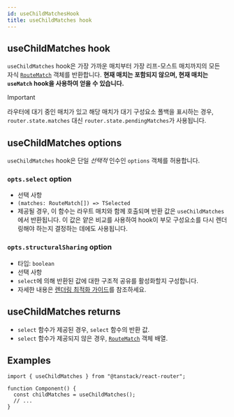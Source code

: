 ```yaml
---
id: useChildMatchesHook
title: useChildMatches hook
---
```


## useChildMatches hook

`useChildMatches` hook은 가장 가까운 매치부터 가장 리프-모스트 매치까지의 모든 자식 [`RouteMatch`](../types/RouteMatchType.md) 객체를 반환합니다. **현재 매치는 포함되지 않으며, 현재 매치는 `useMatch` hook을 사용하여 얻을 수 있습니다.**

> [!IMPORTANT]
> 라우터에 대기 중인 매치가 있고 해당 매치가 대기 구성요소 폴백을 표시하는 경우, `router.state.matches` 대신 `router.state.pendingMatches`가 사용됩니다.

## useChildMatches options

`useChildMatches` hook은 단일 _선택적_ 인수인 `options` 객체를 허용합니다.

### `opts.select` option

- 선택 사항
- `(matches: RouteMatch[]) => TSelected`
- 제공될 경우, 이 함수는 라우트 매치와 함께 호출되며 반환 값은 `useChildMatches`에서 반환됩니다. 이 값은 얕은 비교를 사용하여 hook이 부모 구성요소를 다시 렌더링해야 하는지 결정하는 데에도 사용됩니다.

### `opts.structuralSharing` option

- 타입: `boolean`
- 선택 사항
- `select`에 의해 반환된 값에 대한 구조적 공유를 활성화할지 구성합니다.
- 자세한 내용은 [렌더링 최적화 가이드](../../guide/render-optimizations.md)를 참조하세요.

## useChildMatches returns

- `select` 함수가 제공된 경우, `select` 함수의 반환 값.
- `select` 함수가 제공되지 않은 경우, [`RouteMatch`](../types/RouteMatchType.md) 객체 배열.

## Examples

```tsx
import { useChildMatches } from "@tanstack/react-router";

function Component() {
  const childMatches = useChildMatches();
  // ...
}
```
